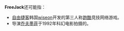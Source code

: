 '''FreeJack'''还可能指：

* [[自由捷客|自由捷客]]韩国[[wiseon|wiseon]]开发的第三人称[[跑酷|跑酷]]竞技网络游戏。
* 导演[[乔夫墨菲|乔夫墨菲]]于1992年科幻电影拍摄的{{link-en|雷霆穿梭人|Freejack}}。

{{消歧義|cat=非中文名称消歧义}}